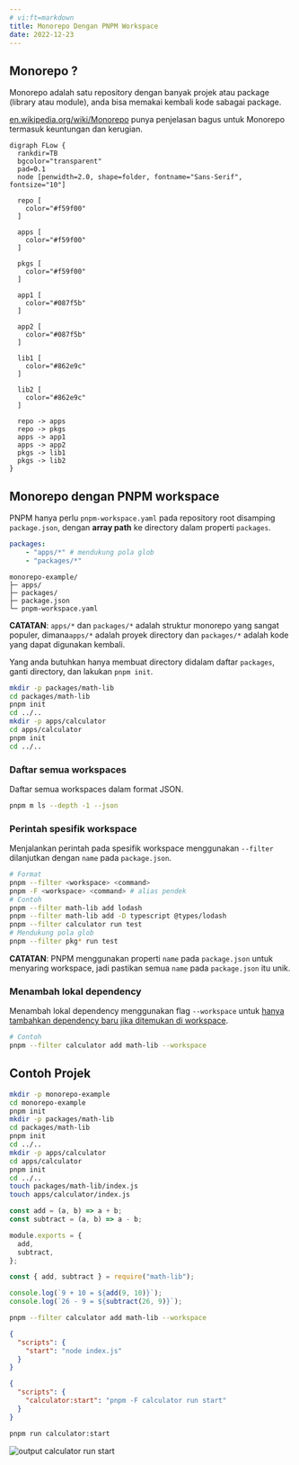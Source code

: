```yaml
---
# vi:ft=markdown
title: Monorepo Dengan PNPM Workspace
date: 2022-12-23
---
```


## Monorepo ?

Monorepo adalah satu repository dengan banyak projek atau package (library atau module), anda bisa memakai kembali kode sabagai package.

[en.wikipedia.org/wiki/Monorepo](//en.wikipedia.org/wiki/Monorepo) punya penjelasan bagus untuk Monorepo termasuk keuntungan dan kerugian.

```diagram-graphviz layout="dot"
digraph FLow {
  rankdir=TB
  bgcolor="transparent"
  pad=0.1
  node [penwidth=2.0, shape=folder, fontname="Sans-Serif", fontsize="10"]

  repo [
    color="#f59f00"
  ]

  apps [
    color="#f59f00"
  ]

  pkgs [
    color="#f59f00"
  ]

  app1 [
    color="#087f5b"
  ]

  app2 [
    color="#087f5b"
  ]

  lib1 [
    color="#862e9c"
  ]

  lib2 [
    color="#862e9c"
  ]

  repo -> apps
  repo -> pkgs
  apps -> app1
  apps -> app2
  pkgs -> lib1
  pkgs -> lib2
}
```

## Monorepo dengan PNPM workspace

PNPM hanya perlu `pnpm-workspace.yaml` pada repository root disamping `package.json`, dengan **array path** ke directory dalam properti `packages`.

```yaml title="pnpm-workspace.yaml" showLineNumbers
packages:
    - "apps/*" # mendukung pola glob
    - "packages/*"
```

```text title="Directory Structure"
monorepo-example/
├─ apps/
├─ packages/
├─ package.json
└─ pnpm-workspace.yaml
```

**CATATAN**: `apps/*` dan `packages/*` adalah struktur monorepo yang sangat populer, dimana`apps/*` adalah proyek directory dan `packages/*` adalah kode yang dapat digunakan kembali.

Yang anda butuhkan hanya membuat directory didalam daftar `packages`, ganti directory, dan lakukan `pnpm init`.

```bash title="Commands"
mkdir -p packages/math-lib
cd packages/math-lib
pnpm init
cd ../..
mkdir -p apps/calculator
cd apps/calculator
pnpm init
cd ../..
```

### Daftar semua workspaces

Daftar semua workspaces dalam format JSON.

```bash title="Commands"
pnpm m ls --depth -1 --json
```

### Perintah spesifik workspace

Menjalankan perintah pada spesifik workspace menggunakan `--filter` dilanjutkan dengan `name` pada `package.json`.

```bash title="Commands"
# Format
pnpm --filter <workspace> <command>
pnpm -F <workspace> <command> # alias pendek
# Contoh
pnpm --filter math-lib add lodash
pnpm --filter math-lib add -D typescript @types/lodash
pnpm --filter calculator run test
# Mendukung pola glob
pnpm --filter pkg* run test
```

**CATATAN**: PNPM menggunakan properti `name` pada `package.json` untuk menyaring workspace, jadi pastikan semua `name` pada `package.json` itu unik.

### Menambah lokal dependency

Menambah lokal dependency menggunakan flag `--workspace` untuk [hanya tambahkan dependency baru jika ditemukan di workspace](//pnpm.io/cli/add#--workspaces).

```bash title="Commands"
# Contoh
pnpm --filter calculator add math-lib --workspace
```

## Contoh Projek

```bash title="Commands"
mkdir -p monorepo-example
cd monorepo-example
pnpm init
mkdir -p packages/math-lib
cd packages/math-lib
pnpm init
cd ../..
mkdir -p apps/calculator
cd apps/calculator
pnpm init
cd ../..
touch packages/math-lib/index.js
touch apps/calculator/index.js
```

```js title="packages/math-lib/index.js" showLineNumbers
const add = (a, b) => a + b;
const subtract = (a, b) => a - b;

module.exports = {
  add,
  subtract,
};
```
```js title="apps/calculator/index.js" showLineNumbers
const { add, subtract } = require("math-lib");

console.log(`9 + 10 = ${add(9, 10)}`);
console.log(`26 - 9 = ${subtract(26, 9)}`);
```
```bash title="Commands"
pnpm --filter calculator add math-lib --workspace
```

```json title="apps/calculator/package.json" showLineNumbers
{
  "scripts": {
    "start": "node index.js"
  }
}
```
```json title="package.json" showLineNumbers
{
  "scripts": {
    "calculator:start": "pnpm -F calculator run start"
  }
}
```

```bash title="Commands"
pnpm run calculator:start
```

![output calculator run start](/assets/blog/monorepo-with-pnpm-workspace/output.png)